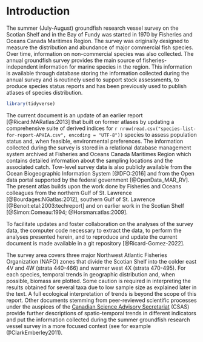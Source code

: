 # Introduction {#sec:introduction}

The summer (July-August) groundfish research vessel survey on the Scotian Shelf and in the Bay of Fundy was started in 1970 by Fisheries and Oceans Canada Maritimes Region. The survey was originally designed to measure the distribution and abundance of major commercial fish species. Over time, information on non-commercial species was also collected. The annual groundfish survey provides the main source of fisheries-independent information for marine species in the region. This information is available through database storing the information collected during the annual survey and is routinely used to support stock assessments, to produce species status reports and has been previously used to publish atlases of species distribution.

```r
library(tidyverse)
```

The current document is an update of an earlier report [@Ricard:MARatlas:2013] that built on former atlases by updating a comprehensive suite of derived indices for `r nrow(read.csv("species-list-for-report-APHIA.csv", encoding = "UTF-8"))` species to assess population status and, when feasible, environmental preferences. The information collected during the survey is stored in a relational database management system archived at Fisheries and Oceans Canada Maritimes Region which contains detailed information about the sampling locations and the associated catch. Tow-level survey data is also publicly available from the Ocean Biogeographic Information System [@DFO:2016] and from the Open data portal supported by the federal government [@OpenData_MAR_RV]. The present atlas builds upon the work done by Fisheries and Oceans colleagues from the northern Gulf of St. Lawrence [@Bourdages:NGatlas:2012], southern Gulf of St. Lawrence [@Benoit:etal:2003:techreport] and on earlier work in the Scotian Shelf [@Simon:Comeau:1994; @Horsman:atlas:2009].

To facilitate updates and foster collaboration on the analyses of the survey data, the computer code necessary to extract the data, to perform the analyses presented herein, and to reproduce and update the current document is made available in a git repository [@Ricard-Gomez-2022].

The survey area covers three major Northwest Atlantic Fisheries Organization (NAFO) zones that divide the Scotian Shelf into the colder east 4V and 4W (strata 440-466) and warmer west 4X (strata 470-495). For each species, temporal trends in geographic distribution and, when possible, biomass are plotted. Some caution is required in interpreting the results obtained for several taxa due to low sample size as explained later in the text. A full ecological interpretation of trends is beyond the scope of this report. Other documents stemming from peer-reviewed scientific processes under the auspices of the [Canadian Science Advisory Secretariat](https://www.dfo-mpo.gc.ca/csas-sccs/) (CSAS) provide further descriptions of spatio-temporal trends in different indicators and put the information collected during the summer groundfish research vessel survey in a more focused context (see for example @ClarkEmberley2011). 
